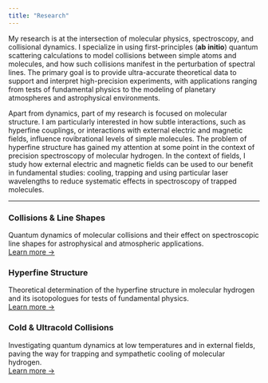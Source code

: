 ```yaml
---
title: "Research"
---
```


My research is at the intersection of molecular physics, spectroscopy, and collisional dynamics. I specialize in using first-principles (**ab initio**) quantum scattering calculations to model collisions between simple atoms and molecules, and how such collisions manifest in the perturbation of spectral lines. The primary goal is to provide ultra-accurate theoretical data to support and interpret high-precision experiments, with applications ranging from tests of fundamental physics to the modeling of planetary atmospheres and astrophysical environments.

Apart from dynamics, part of my research is focused on molecular structure. I am particularly interested in how subtle interactions, such as hyperfine couplings, or interactions with external electric and magnetic fields, influence rovibrational levels of simple molecules. The problem of hyperfine structure has gained my attention at some point in the context of precision spectroscopy of molecular hydrogen. In the context of fields, I study how external electric and magnetic fields can be used to our benefit in fundamental studies: cooling, trapping and using particular laser wavelengths to reduce systematic effects in spectroscopy of trapped molecules.

---
::: {.grid cols="3" class="home-cards"}

::: {.g-col-12 .g-col-md-4}
::: {.card}
### Collisions & Line Shapes
Quantum dynamics of molecular collisions and their effect on spectroscopic line shapes for astrophysical and atmospheric applications.  
[Learn more →](collisions.qmd)
:::
:::

::: {.g-col-12 .g-col-md-4}
::: {.card}
### Hyperfine Structure
Theoretical determination of the hyperfine structure in molecular hydrogen and its isotopologues for tests of fundamental physics.  
[Learn more →](hyperfine.qmd)
:::
:::

::: {.g-col-12 .g-col-md-4}
::: {.card}
### Cold & Ultracold Collisions
Investigating quantum dynamics at low temperatures and in external fields, paving the way for trapping and sympathetic cooling of molecular hydrogen.  
[Learn more →](ultracold.qmd)
:::
:::

:::